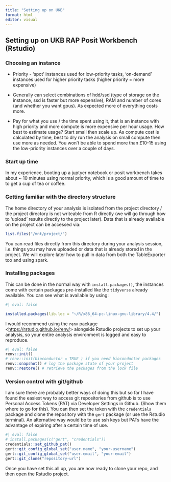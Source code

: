 ```yaml
---
title: "Setting up on UKB"
format: html
editor: visual
---
```


## Setting up on UKB RAP  Posit Workbench (Rstudio)

### Choosing an instance

-   Priority - 'spot' instances used for low-priority tasks, 'on-demand' instances used for higher priority tasks (higher priority = more expensive)

-   Generally can select combinations of hdd/ssd (type of storage on the instance, ssd is faster but more expensive), RAM and number of cores (and whether you want gpus). As expected more of everything costs more.

-   Pay for what you use / the time spent using it, that is an instance with high priority and more compute is more expensive per hour usage. How best to estimate usage? Start small then scale up. As compute cost is calculated by time, best to dry run the analysis on small compute then use more as needed. You won't be able to spend more than £10-15 using the low-priority instances over a couple of days.

### Start up time

In my experience, booting up a juptyer notebook or posit workbench takes about \~ 10 minutes using normal priority, which is a good amount of time to to get a cup of tea or coffee.

### Getting familiar with the directory structure

The home directory of your analysis is isolated from the project directory / the project directory is not writeable from R directly (we will go through how to 'upload' results directly to the project later). Data that is already available on the project can be accessed via:

```r
list.files("/mnt/project/")
```

You can read files directly from this directory during your analysis session, i.e. things you may have uploaded or data that is already stored in the project. We will explore later how to pull in data from both the TableExporter too and using spark.

### Installing packages

This can be done in the normal way with `install.packages()`, the instances come with certain packages pre-installed like the `tidyverse` already available. You can see what is available by using:

```r
#| eval: false

installed.packages(lib.loc = "~/R/x86_64-pc-linux-gnu-library/4.4/")

```

I would recommend using the `renv` package \<<https://rstudio.github.io/renv/>\> alongside Rstudio projects to set up your analysis, so your entire analysis environment is logged and easy to reproduce.

```r
#| eval: false
renv::init()
# renv::init(bioconductor = TRUE ) if you need bioconductor packages
renv::snapshot() # log the package state of your project
renv::restore() # retrieve the packages from the lock file
```

### Version control with git/github

I am sure there are probably better ways of doing this but so far I have found the easiest way to access git repositories from github is to use Personal Access Tokens (PAT) via Developer Settings in Github. (Show them where to go for this). You can then set the token with the `credentials` package and clone the repository with the `gert` package (or use the Rstudio terminal). An alternative way would be to use ssh keys but PATs have the advantage of expiring after a certain time of use.\

```r
#| eval: false
# install.packages(c("gert", "credentials"))
credentials::set_github_pat()
gert::git_config_global_set("user.name", "your-username")
gert::git_config_global_set("user.email", "your-email")
gert::git_clone("repository-url")
```

Once you have set this all up, you are now ready to clone your repo, and then open the Rstudio project.\
